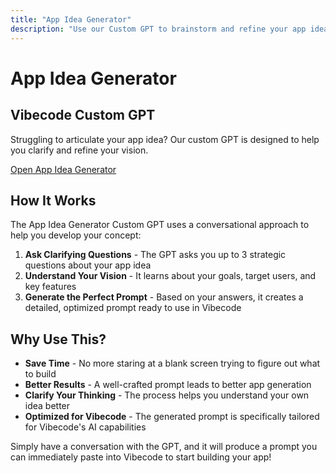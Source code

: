 ```yaml
---
title: "App Idea Generator"
description: "Use our Custom GPT to brainstorm and refine your app idea"
---
```


# App Idea Generator

## Vibecode Custom GPT

Struggling to articulate your app idea? Our custom GPT is designed to help you clarify and refine your vision.

[Open App Idea Generator](https://chatgpt.com/g/g-68e9501a17788191b6f16193b523d77e-vibecode-a-mobile-app)

## How It Works

The App Idea Generator Custom GPT uses a conversational approach to help you develop your concept:

1. **Ask Clarifying Questions** - The GPT asks you up to 3 strategic questions about your app idea
2. **Understand Your Vision** - It learns about your goals, target users, and key features
3. **Generate the Perfect Prompt** - Based on your answers, it creates a detailed, optimized prompt ready to use in Vibecode

## Why Use This?

- **Save Time** - No more staring at a blank screen trying to figure out what to build
- **Better Results** - A well-crafted prompt leads to better app generation
- **Clarify Your Thinking** - The process helps you understand your own idea better
- **Optimized for Vibecode** - The generated prompt is specifically tailored for Vibecode's AI capabilities

Simply have a conversation with the GPT, and it will produce a prompt you can immediately paste into Vibecode to start building your app!
